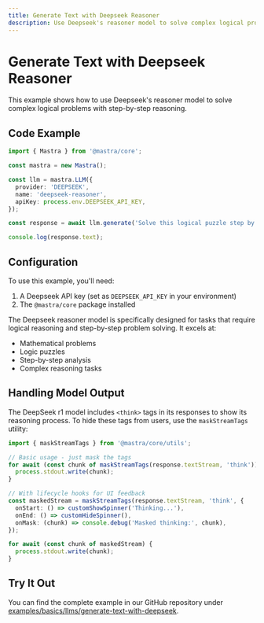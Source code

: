 ```yaml
---
title: Generate Text with Deepseek Reasoner
description: Use Deepseek's reasoner model to solve complex logical problems step by step
---
```


# Generate Text with Deepseek Reasoner

This example shows how to use Deepseek's reasoner model to solve complex logical problems with step-by-step reasoning.

## Code Example

```typescript
import { Mastra } from '@mastra/core';

const mastra = new Mastra();

const llm = mastra.LLM({
  provider: 'DEEPSEEK',
  name: 'deepseek-reasoner',
  apiKey: process.env.DEEPSEEK_API_KEY,
});

const response = await llm.generate('Solve this logical puzzle step by step: Three friends - Alice, Bob, and Charlie - are wearing different colored hats (red, blue, green). Alice says she sees a blue hat. Bob says he sees a green hat. Charlie says he sees a red hat. Each person can see the others\' hats but not their own. If exactly one person is lying, what color hat is each person wearing?');

console.log(response.text);
```

## Configuration

To use this example, you'll need:

1. A Deepseek API key (set as `DEEPSEEK_API_KEY` in your environment)
2. The `@mastra/core` package installed

The Deepseek reasoner model is specifically designed for tasks that require logical reasoning and step-by-step problem solving. It excels at:
- Mathematical problems
- Logic puzzles
- Step-by-step analysis
- Complex reasoning tasks

## Handling Model Output

The DeepSeek r1 model includes `<think>` tags in its responses to show its reasoning process. To hide these tags from users, use the `maskStreamTags` utility:

```typescript
import { maskStreamTags } from '@mastra/core/utils';

// Basic usage - just mask the tags
for await (const chunk of maskStreamTags(response.textStream, 'think')) {
  process.stdout.write(chunk);
}

// With lifecycle hooks for UI feedback
const maskedStream = maskStreamTags(response.textStream, 'think', {
  onStart: () => customShowSpinner('Thinking...'),
  onEnd: () => customHideSpinner(),
  onMask: (chunk) => console.debug('Masked thinking:', chunk),
});

for await (const chunk of maskedStream) {
  process.stdout.write(chunk);
}
```

## Try It Out

You can find the complete example in our GitHub repository under [examples/basics/llms/generate-text-with-deepseek](https://github.com/mastra-ai/mastra/tree/main/examples/basics/llms/generate-text-with-deepseek).
